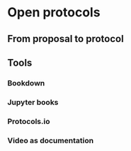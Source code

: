 # Open protocols

## From proposal to protocol

## Tools

### Bookdown

### Jupyter books

### Protocols.io

### Video as documentation





